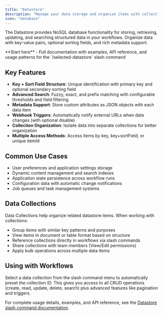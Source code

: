 ```yaml
---
title: "Datastore"
description: "Manage your data storage and organize items with collections"
icon: "database"
---
```


The Datastore provides NoSQL database functionality for storing, retrieving, updating, and searching structured data in your workflows. Organize data with key-value pairs, optional sorting fields, and rich metadata support.

<Card title="📖 Complete Datastore Guide" icon="code" href="/slash-commands/datastore">
  **Start here** - Full documentation with examples, API reference, and usage patterns for the `/selected-datastore` slash command
</Card>

## Key Features

- **Key + Sort Field Structure**: Unique identification with primary key and optional secondary sorting field
- **Advanced Search**: Fuzzy, exact, and prefix matching with configurable thresholds and field filtering
- **Metadata Support**: Store custom attributes as JSON objects with each data item
- **Webhook Triggers**: Automatically notify external URLs when data changes (with optional disable)
- **Collection Organization**: Isolate data into separate collections for better organization
- **Multiple Access Methods**: Access items by key, key+sortField, or unique itemId

## Common Use Cases

- User preferences and application settings storage
- Dynamic content management and search indexes
- Application state persistence across workflow runs
- Configuration data with automatic change notifications
- Job queues and task management systems

## Data Collections

Data Collections help organize related datastore items. When working with collections:

- Group items with similar key patterns and purposes
- View items in document or table format based on structure
- Reference collections directly in workflows via slash commands
- Share collections with team members (View/Edit permissions)
- Apply bulk operations across multiple data items

## Using with Workflows

Select a data collection from the slash command menu to automatically preset the collection ID. This gives you access to all CRUD operations (create, read, update, delete, search) plus advanced features like pagination and triggers.

For complete usage details, examples, and API reference, see the [Datastore slash command documentation](/slash-commands/datastore). 